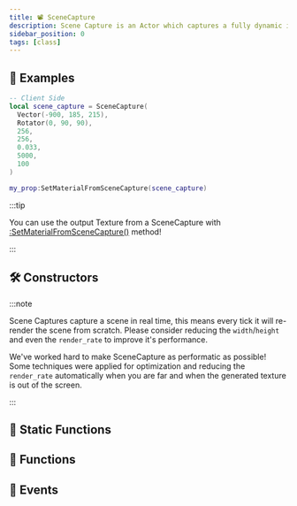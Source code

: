 ```yaml
---
title: 📽️ SceneCapture
description: Scene Capture is an Actor which captures a fully dynamic image of the scene into a Texture. It captures the scene from its view frustum, stores that view as an image, which is then used within a Material.
sidebar_position: 0
tags: [class]
---
```


<HeaderDeclaration type="Class" name="SceneCapture" image="/img/docs/scenecapture.webp" />


## 🎒 Examples

```lua
-- Client Side
local scene_capture = SceneCapture(
  Vector(-900, 185, 215),
  Rotator(0, 90, 90),
  256,
  256,
  0.033,
  5000,
  100
)

my_prop:SetMaterialFromSceneCapture(scene_capture)
```

:::tip

You can use the output Texture from a SceneCapture with [:SetMaterialFromSceneCapture()](/scripting-reference/classes/base-classes/paintable.mdx#setmaterialfromscenecapture) method!

:::


## 🛠 Constructors

<ConstructorDeclaration type="Class" name="SceneCapture" />

:::note

Scene Captures capture a scene in real time, this means every tick it will re-render the scene from scratch. Please consider reducing the `width`/`height` and even the `render_rate` to improve it's performance.

We've worked hard to make SceneCapture as performatic as possible! Some techniques were applied for optimization and reducing the `render_rate` automatically when you are far and when the generated texture is out of the screen.

:::


## 🗿 Static Functions

<StaticFunctionsDeclaration type="Class" name="SceneCapture" />


## 🦠 Functions

<FunctionsDeclaration type="Class" name="SceneCapture" />


## 🚀 Events

<EventsDeclaration type="Class" name="SceneCapture" />
